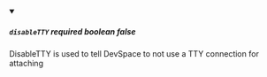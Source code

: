 
<details className="config-field" data-expandable="false" open>
<summary>

##### `disableTTY` <span class="config-field-required" data-required="false">required</span> <span class="config-field-type">boolean</span> <span class="config-field-default">false</span> <span class="config-field-enum"></span>

DisableTTY is used to tell DevSpace to not use a TTY connection for attaching

</summary>



</details>
